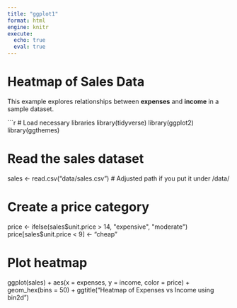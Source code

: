 ```yaml
---
title: "ggplot1"
format: html
engine: knitr
execute: 
  echo: true
  eval: true
---
```


# Heatmap of Sales Data

This example explores relationships between **expenses** and **income** in a sample dataset.

```r
# Load necessary libraries
library(tidyverse)
library(ggplot2)
library(ggthemes)

# Read the sales dataset
sales <- read.csv("data/sales.csv")  # Adjusted path if you put it under /data/

# Create a price category
price <- ifelse(sales$unit.price > 14, "expensive", "moderate")
price[sales$unit.price < 9] <- "cheap"

# Plot heatmap
ggplot(sales) + 
  aes(x = expenses, y = income, color = price) + 
  geom_hex(bins = 50) +
  ggtitle("Heatmap of Expenses vs Income using bin2d")